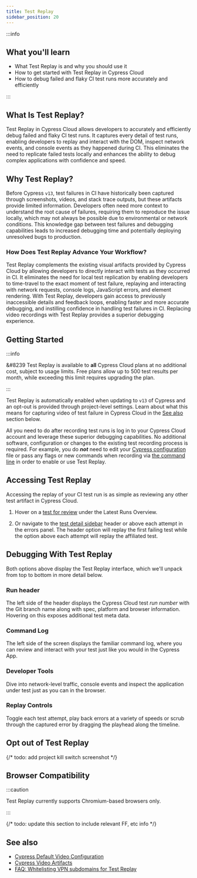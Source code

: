 ```yaml
---
title: Test Replay
sidebar_position: 20
---
```


:::info

## <Icon name="graduation-cap" /> What you'll learn

- What Test Replay is and why you should use it
- How to get started with Test Replay in Cypress Cloud
- How to debug failed and flaky CI test runs more accurately and efficiently

:::

## What Is Test Replay?

Test Replay in Cypress Cloud allows developers to accurately and efficiently debug failed and flaky CI test runs. It captures every detail of test runs, enabling developers to replay and interact with the DOM, inspect network events, and console events as they happened during CI. This eliminates the need to replicate failed tests locally and enhances the ability to debug complex applications with confidence and speed.

## Why Test Replay?

Before Cypress `v13`, test failures in CI have historically been captured through screenshots, videos, and stack trace outputs, but these artifacts provide limited information. Developers often need more context to understand the root cause of failures, requiring them to reproduce the issue locally, which may not always be possible due to environmental or network conditions. This knowledge gap between test failures and debugging capabilities leads to increased debugging time and potentially deploying unresolved bugs to production.

### How Does Test Replay Advance Your Workflow?

Test Replay complements the existing visual artifacts provided by Cypress Cloud by allowing developers to directly interact with tests as they occurred in CI. It eliminates the need for local test replication by enabling developers to time-travel to the exact moment of test failure, replaying and interacting with network requests, console logs, JavaScript errors, and element rendering. With Test Replay, developers gain access to previously inaccessible details and feedback loops, enabling faster and more accurate debugging, and instilling confidence in handling test failures in CI. Replacing video recordings with Test Replay provides a superior debugging experience.

## Getting Started

:::info

&#8239<Icon name="check-circle" /> Test Replay is available to **all** Cypress Cloud plans at no additional cost, subject to usage limits. Free plans allow up to 500 test results per month, while exceeding this limit requires upgrading the plan.

:::

Test Replay is automatically enabled when updating to `v13` of Cypress and an opt-out is provided through project-level settings. Learn about what this means for capturing video of test failure in Cypress Cloud in the [See also](#See-also) section below.

All you need to do after recording test runs is log in to your Cypress Cloud account and leverage these superior debugging capabilities. No additional software, configuration or changes to the existing test recording process is required. For example, you do **_not_** need to edit your [Cypress configuration](/guides/references/configuration) file or pass any flags or new commands when recording via [the command line](/guides/guides/command-line) in order to enable or use Test Replay.

## Accessing Test Replay

Accessing the replay of your CI test run is as simple as reviewing any other test artifact in Cypress Cloud.

1. Hover on a [test for review](/guides/cloud/debugging/recorded-runs#Tests-for-Review) under the Latest Runs Overview.

   <DocsImage
     src="/img/guides/cloud/test-replay/test-overview_magnified.jpg"
     alt="Run overview row"
   />

2. Or navigate to the [test detail sidebar](/guides/cloud/debugging/recorded-runs#Test-detail-sidebar) header or above each attempt in the errors panel. The header option will replay the first failing test while the option above each attempt will replay the affiliated test.

   <DocsImage
     src="/img/guides/cloud/test-replay/sidebar_magnified.png"
     alt="Run sidebar"
    width="60%"
   />

## Debugging With Test Replay

Both options above display the Test Replay interface, which we'll unpack from top to bottom in more detail below.

<DocsImage
  src="/img/guides/cloud/test-replay/replay-demo.gif"
  alt="Test Replay Demo"
/>

### Run header

The left side of the header displays the Cypress Cloud test _run number_ with the Git branch name along with spec, platform and browser information. Hovering on this exposes additional test meta data.

<DocsImage
  src="/img/guides/cloud/test-replay/test-replay-header.jpg"
  alt="Test Replay header"
/>

### Command Log

The left side of the screen displays the familiar command log, where you can review and interact with your test just like you would in the Cypress App.

<DocsImage
  src="/img/guides/cloud/test-replay/command-log.png"
  alt="Test Replay Developer Tools panel"
  width="60%"
/>

### Developer Tools

Dive into network-level traffic, console events and inspect the application under test just as you can in the browser. 

<DocsImage
  src="/img/guides/cloud/test-replay/dev-tools.png"
  alt="Test Replay Developer Tools panel"
  width="60%"
/>

### Replay Controls

Toggle each test attempt, play back errors at a variety of speeds or scrub through the captured error by dragging the playhead along the timeline.

<DocsImage
  src="/img/guides/cloud/test-replay/scrubber.png"
  alt="Test Replay scrubber controls"
/>

## Opt out of Test Replay

{/* todo: add project kill switch screenshot */}

## Browser Compatibility

:::caution

Test Replay currently supports Chromium-based browsers only.

:::

{/* todo: update this section to include relevant FF, etc info */}

## See also

- [Cypress Default Video Configuration](/guides/references/configuration#Videos)
- [Cypress Video Artifacts](/guides/guides/screenshots-and-videos#Videos)
- [FAQ: Whitelisting VPN subdomains for Test Replay](/faq/questions/cloud-faq#Im-working-with-a-restrictive-VPN-Which-subdomains-do-I-have-to-allow-on-my-VPN-for-Cypress-Cloud-to-work-properly)
